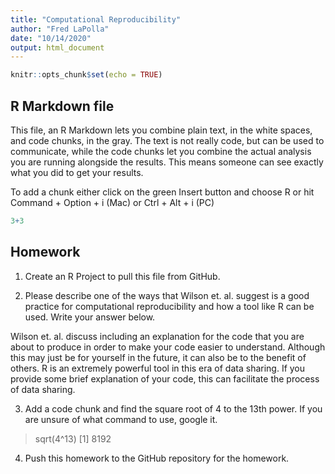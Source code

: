 ```yaml
---
title: "Computational Reproducibility"
author: "Fred LaPolla"
date: "10/14/2020"
output: html_document
---
```


```r
knitr::opts_chunk$set(echo = TRUE)
```

## R Markdown file

This file, an R Markdown lets you combine plain text, in the white spaces, and code chunks, in the gray. The text is not really code, but can be used to communicate, while the code chunks let you combine the actual analysis you are running alongside the results. This means someone can see exactly what you did to get your results.

To add a chunk either click on the green Insert button and choose R or hit Command + Option + i (Mac) or Ctrl + Alt + i (PC)

```r
3+3
```

## Homework

1) Create an R Project to pull this file from GitHub. 

2) Please describe one of the ways that Wilson et. al. suggest is a good practice for computational reproducibility and how a tool like R can be used. Write your answer below.

Wilson et. al. discuss including an explanation for the code that you are about to produce in order to make your code easier to understand. Although this may just be for yourself in the future, it can also be to the benefit of others. R is an extremely powerful tool in this era of data sharing. If you provide some brief explanation of your code, this can facilitate the process of data sharing. 

3) Add a code chunk and find the square root of 4 to the 13th power. If you are unsure of what command to use, google it. 

> sqrt(4^13)
[1] 8192

4) Push this homework to the GitHub repository for the homework. 





